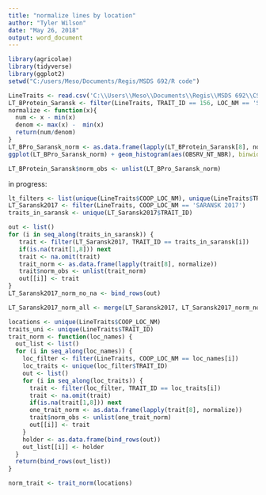 ```yaml
---
title: "normalize lines by location"
author: "Tyler Wilson"
date: "May 26, 2018"
output: word_document
---
```


```r
library(agricolae)
library(tidyverse)
library(ggplot2)
setwd("C:/users/Meso/Documents/Regis/MSDS 692/R code")
```

```r
LineTraits <- read.csv('C:\\Users\\Meso\\Documents\\Regis\\MSDS 692\\CSI2015_TRAITS_WITH_LOC.csv', header = TRUE)
LT_BProtein_Saransk <- filter(LineTraits, TRAIT_ID == 156, LOC_NM == 'SARANSK')
normalize <- function(x){
  num <- x - min(x)
  denom <- max(x) -  min(x)
  return(num/denom)
}
LT_BPro_Saransk_norm <- as.data.frame(lapply(LT_BProtein_Saransk[8], normalize))
ggplot(LT_BPro_Saransk_norm) + geom_histogram(aes(OBSRV_NT_NBR), binwidth = .05)
```

```r
LT_BProtein_Saransk$norm_obs <- unlist(LT_BPro_Saransk_norm)
```
in progress:
```r
lt_filters <- list(unique(LineTraits$COOP_LOC_NM), unique(LineTraits$TRAIT_ID))
LT_Saransk2017 <- filter(LineTraits, COOP_LOC_NM == 'SARANSK 2017')
traits_in_saransk <- unique(LT_Saransk2017$TRAIT_ID)

```
```r
out <- list()
for (i in seq_along(traits_in_saransk)) {
   trait <- filter(LT_Saransk2017, TRAIT_ID == traits_in_saransk[i])
   if(is.na(trait[1,8])) next
   trait <- na.omit(trait)
   trait_norm <- as.data.frame(lapply(trait[8], normalize))
   trait$norm_obs <- unlist(trait_norm)
   out[[i]] <- trait
}
LT_Saransk2017_norm_no_na <- bind_rows(out)
```

```r
LT_Saransk2017_norm_all <- merge(LT_Saransk2017, LT_Saransk2017_norm_no_na, by = c("dbo_LINE_LINE_ID", "dbo_LINE_LINE_NM", "dbo_LINE_1_LINE_ID", "dbo_LINE_1_LINE_NM", "TRAIT_ID", "TRAIT_NM", "TRAIT_DSC", "OBSRV_NT_NBR", "OBSRV_EFF_TSP", "CNTRY_NM", "REGN_NM", "LOC_NM", "COOP_LOC_NM"), all.x = TRUE)
```

```r
locations <- unique(LineTraits$COOP_LOC_NM)
traits_uni <- unique(LineTraits$TRAIT_ID)
trait_norm <- function(loc_names) {
  out_list <- list()
  for (i in seq_along(loc_names)) {
    loc_filter <- filter(LineTraits, COOP_LOC_NM == loc_names[i])
    loc_traits <- unique(loc_filter$TRAIT_ID)
    out <- list()
    for (i in seq_along(loc_traits)) {
      trait <- filter(loc_filter, TRAIT_ID == loc_traits[i])
      trait <- na.omit(trait)
      if(is.na(trait[1,8])) next
      one_trait_norm <- as.data.frame(lapply(trait[8], normalize))
      trait$norm_obs <- unlist(one_trait_norm)
      out[[i]] <- trait
    }
    holder <- as.data.frame(bind_rows(out))
    out_list[[i]] <- holder
  }
  return(bind_rows(out_list))
}

```

```r
norm_trait <- trait_norm(locations)
```

